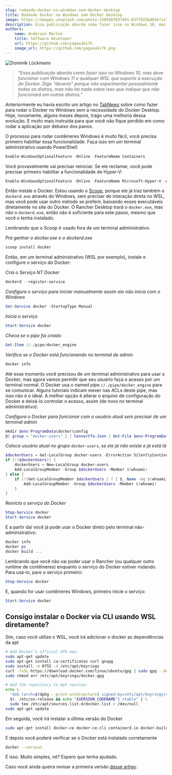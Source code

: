 ```yaml
---
slug: rodando-docker-no-windows-sem-docker-desktop
title: Rodando Docker no Windows sem Docker Desktop
image: https://images.unsplash.com/photo-1595587637401-83ff822bd63e?ixlib=rb-4.0.3&ixid=MnwxMjA3fDB8MHxwaG90by1wYWdlfHx8fGVufDB8fHx8&auto=format&fit=crop&w=901&q=80
description: Essa publicação aborda como fazer isso no Windows 10, mas deve funcionar com Windows 11 e qualquer WSL que suporte a execução do Docker. Digo "deveria" porque não experimentei pessoalmente todas as distros, mas não há nada sobre isso que indique que não funcionará em outras distros.
authors:
    name: Anderson Marlon
    title: Software Developer
    url: https://github.com/yagasaki7k
    image_url: https://github.com/yagasaki7k.png
---
```


![](https://images.unsplash.com/photo-1595587637401-83ff822bd63e?ixlib=rb-4.0.3&ixid=MnwxMjA3fDB8MHxwaG90by1wYWdlfHx8fGVufDB8fHx8&auto=format&fit=crop&w=901&q=80 "Dominik Lückmann")

> _"Essa publicação aborda como fazer isso no Windows 10, mas deve funcionar com Windows 11 e qualquer WSL que suporte a execução do Docker. Digo "deveria" porque não experimentei pessoalmente todas as distros, mas não há nada sobre isso que indique que não funcionará em outras distros."_

Anteriormente eu havia escrito um artigo no [TabNews](https://www.tabnews.com.br/Yagasaki/instalando-o-docker-no-wsl-2-sem-o-docker-desktop?ref=yagasaki.dev/blog) sobre como fazer para rodar o Docker no Windows sem a necessidade do Docker Desktop. Hoje, novamente, alguns meses depois, trago uma melhoria dessa evolução. E muito mais instruída para que você não fique perdido em como rodar a aplicação por debaixo dos panos.

O processo para rodar contêineres Windows é muito fácil, você precisa primeiro habilitar essa funcionalidade. Faça isso em um terminal administrativo usando PowerShell:

```powershell
Enable-WindowsOptionalFeature -Online -FeatureName Containers
```

Você provavelmente vai precisar reiniciar. Se ele reclamar, você pode precisar primeiro habilitar a funcionalidade de Hyper-V:

```powershell
Enable-WindowsOptionalFeature -Online -FeatureName Microsoft-Hyper-V -All
```

Então instale o Docker. Estou usando o [Scoop](https://scoop.sh?ref=yagasaki.dev/blog), porque ele já traz também o `dockerd.exe` através do Windows, sem precisar de interação direta no WSL, mas você pode usar outro método se preferir, baixando esses executáveis diretamente no site do Docker. O Rancher Desktop trará o `docker.exe`, mas não o `dockerd.exe`, então não é suficiente para este passo, mesmo que você o tenha instalado.

Lembrando que o Scoop é usado fora de um terminal administrativo.

_Pra ganhar o docker.exe e o dockerd.exe_

```powershell
scoop install docker
```

Então, em um terminal administrativo (WSL por exemplo), instale e configure o serviço do Docker:

_Cria o Serviço NT Docker_

```powershell
dockerd --register-service
```

_Configura o serviço para iniciar manualmente assim ele não inicia com o Windows_

```powershell
Set-Service docker -StartupType Manual
```

_Inicia o serviço_

```powershell
Start-Service docker
```

_Checa se o pipe foi criado_

```powershell
Get-Item //./pipe/docker_engine
```

_Verifica se o Docker está funcionando no terminal de admin_

```powershell
docker info
```

Até esse momento você precisou de um terminal administrativo para usar o Docker, mas agora vamos permitir que seu usuário faça o acesso por um terminal normal. O Docker usa o named pipe `//./pipe/docker_engine` para se comunicar. Alguns tutoriais indicam mexer nas ACLs deste pipe, mas isso não é o ideal. A melhor opção é alterar o arquivo de configuração do Docker e deixá-lo controlar o acesso, assim (de novo no terminal administrativo):

_Configura o Docker para funcionar com o usuário atual sem precisar de um terminal admin_

```powershell
mkdir $env:ProgramData\docker\config
@{ group = "docker-users" } | ConvertTo-Json | Out-File $env:ProgramData\docker\config\daemon.json
```

_Coloca usuário atual no grupo `docker-users`, se ele já não existe e já está lá_

```powershell
$dockerUsers = Get-LocalGroup docker-users -ErrorAction SilentlyContinue
if (!($dockerUsers)) {
    dockerUsers = New-LocalGroup docker-users
    Add-LocalGroupMember -Group $dockerUsers -Member $(whoami)
} else {
    if (!(Get-LocalGroupMember $dockerUsers | ? { $_.Name -eq $(whoami) })) {
        Add-LocalGroupMember -Group $dockerUsers -Member $(whoami)
    }
}
```

_Reinicia o serviço do Docker_

```powershell
Stop-Service docker
Start-Service docker
```

E a partir daí você já pode usar o Docker direto pelo terminal não-administrativo:

```powershell
docker info
docker ps
docker build ...
```

Lembrando que você não vai poder usar o Rancher (ou qualquer outro runtime de contêineres) enquanto o serviço do Docker estiver rodando. Para usá-lo, pare o serviço primeiro:

```powershell
Stop-Service docker
```

E, quando for usar contêineres Windows, primeiro inicie o serviço:

```powershell
Start-Service docker
```

## Consigo instalar o Docker via CLI usando WSL diretamente?

Sim, caso você utilize o WSL, você irá adicionar o docker as dependências da apt

```bash
# Add Docker's official GPG key:
sudo apt-get update
sudo apt-get install ca-certificates curl gnupg
sudo install -m 0755 -d /etc/apt/keyrings
curl -fsSL https://download.docker.com/linux/ubuntu/gpg | sudo gpg --dearmor -o /etc/apt/keyrings/docker.gpg
sudo chmod a+r /etc/apt/keyrings/docker.gpg

# Add the repository to Apt sources:
echo \
  "deb [arch=$(dpkg --print-architecture) signed-by=/etc/apt/keyrings/docker.gpg] https://download.docker.com/linux/ubuntu \
  $(. /etc/os-release && echo "$VERSION_CODENAME") stable" | \
  sudo tee /etc/apt/sources.list.d/docker.list > /dev/null
sudo apt-get update
```

Em seguida, você irá instalar a última versão do Docker

```bash
sudo apt-get install docker-ce docker-ce-cli containerd.io docker-buildx-plugin docker-compose-plugin
```

E depois você poderá verificar se o Docker está instalado corretamente

```bash
docker --version
```

É isso. Muito simples, né? Espero que tenha ajudado.

Caso você ainda queira revisar a primeira versão [desse artigo](https://www.tabnews.com.br/Yagasaki/instalando-o-docker-no-wsl-2-sem-o-docker-desktop?ref=yagasaki.dev/blog).